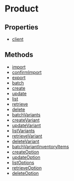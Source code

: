 
# Product

## Properties

- [client](../../Product/properties/js_sdk.admin.Product.client/page.mdx)

## Methods

- [import](../../Product/methods/js_sdk.admin.Product.import/page.mdx)
- [confirmImport](../../Product/methods/js_sdk.admin.Product.confirmImport/page.mdx)
- [export](../../Product/methods/js_sdk.admin.Product.export/page.mdx)
- [batch](../../Product/methods/js_sdk.admin.Product.batch/page.mdx)
- [create](../../Product/methods/js_sdk.admin.Product.create/page.mdx)
- [update](../../Product/methods/js_sdk.admin.Product.update/page.mdx)
- [list](../../Product/methods/js_sdk.admin.Product.list/page.mdx)
- [retrieve](../../Product/methods/js_sdk.admin.Product.retrieve/page.mdx)
- [delete](../../Product/methods/js_sdk.admin.Product.delete/page.mdx)
- [batchVariants](../../Product/methods/js_sdk.admin.Product.batchVariants/page.mdx)
- [createVariant](../../Product/methods/js_sdk.admin.Product.createVariant/page.mdx)
- [updateVariant](../../Product/methods/js_sdk.admin.Product.updateVariant/page.mdx)
- [listVariants](../../Product/methods/js_sdk.admin.Product.listVariants/page.mdx)
- [retrieveVariant](../../Product/methods/js_sdk.admin.Product.retrieveVariant/page.mdx)
- [deleteVariant](../../Product/methods/js_sdk.admin.Product.deleteVariant/page.mdx)
- [batchVariantInventoryItems](../../Product/methods/js_sdk.admin.Product.batchVariantInventoryItems/page.mdx)
- [createOption](../../Product/methods/js_sdk.admin.Product.createOption/page.mdx)
- [updateOption](../../Product/methods/js_sdk.admin.Product.updateOption/page.mdx)
- [listOptions](../../Product/methods/js_sdk.admin.Product.listOptions/page.mdx)
- [retrieveOption](../../Product/methods/js_sdk.admin.Product.retrieveOption/page.mdx)
- [deleteOption](../../Product/methods/js_sdk.admin.Product.deleteOption/page.mdx)
